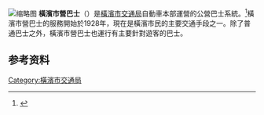 {{noteTA|G1=Transport
}}
[[File:Yokohamamunicipalbus_No.65line_nearWakabadai-chuo_2012-04-10.JPG|缩略图]]
'''橫濱市營巴士'''（{{lang-ja|横浜市営バス}}）是[[橫濱市交通局|橫濱市交通局]]自動車本部運營的公營巴士系統。<ref>{{Cite web|title=組織 横浜市|url=https://www.city.yokohama.lg.jp/kotsu/kigyo/gaiyou/kotsu_soshiki.html|website=web.archive.org|date=2020-05-12|accessdate=2020-05-12|publisher=|archiveurl=https://web.archive.org/web/20200512075534/https://www.city.yokohama.lg.jp/kotsu/kigyo/gaiyou/kotsu_soshiki.html|archivedate=2020-05-12|dead-url=no}}</ref>橫濱市營巴士的服務開始於1928年，現在是橫濱市民的主要交通手段之一。除了普通巴士之外，橫濱市營巴士也運行有主要針對遊客的巴士。

== 参考资料 ==
{{Reflist}}

{{关东地方公共巴士经营者列表|state=collapsed}}
[[Category:橫濱市交通局|Category:橫濱市交通局]]

{{Bus-stub}}